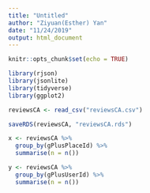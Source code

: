```yaml
---
title: "Untitled"
author: "Ziyuan(Esther) Yan"
date: "11/24/2019"
output: html_document
---
```


```r
knitr::opts_chunk$set(echo = TRUE)
```

```r
library(rjson)
library(jsonlite)
library(tidyverse)
library(ggplot2)
```

```r
reviewsCA <- read_csv("reviewsCA.csv")
```

```r
saveRDS(reviewsCA, "reviewsCA.rds")
```

```r
x <- reviewsCA %>%
  group_by(gPlusPlaceId) %>%
  summarise(n = n())
```

```r
y <- reviewsCA %>%
  group_by(gPlusUserId) %>%
  summarise(n = n())
```












